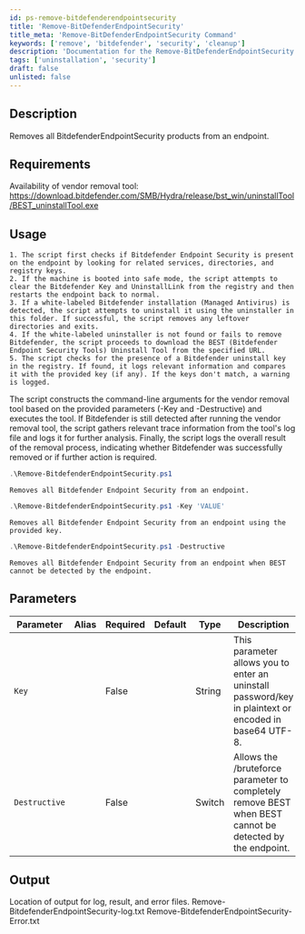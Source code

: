 ```yaml
---
id: ps-remove-bitdefenderendpointsecurity
title: 'Remove-BitDefenderEndpointSecurity'
title_meta: 'Remove-BitDefenderEndpointSecurity Command'
keywords: ['remove', 'bitdefender', 'security', 'cleanup']
description: 'Documentation for the Remove-BitDefenderEndpointSecurity command to remove all Bitdefender Endpoint Security products from an endpoint.'
tags: ['uninstallation', 'security']
draft: false
unlisted: false
---
```

## Description
Removes all BitdefenderEndpointSecurity products from an endpoint.

## Requirements
Availability of vendor removal tool: https://download.bitdefender.com/SMB/Hydra/release/bst_win/uninstallTool/BEST_uninstallTool.exe

## Usage
    1. The script first checks if Bitdefender Endpoint Security is present on the endpoint by looking for related services, directories, and registry keys.
    2. If the machine is booted into safe mode, the script attempts to clear the Bitdefender Key and UninstallLink from the registry and then restarts the endpoint back to normal.
    3. If a white-labeled Bitdefender installation (Managed Antivirus) is detected, the script attempts to uninstall it using the uninstaller in this folder. If successful, the script removes any leftover directories and exits.
    4. If the white-labeled uninstaller is not found or fails to remove Bitdefender, the script proceeds to download the BEST (Bitdefender Endpoint Security Tools) Uninstall Tool from the specified URL.
    5. The script checks for the presence of a Bitdefender uninstall key in the registry. If found, it logs relevant information and compares it with the provided key (if any). If the keys don't match, a warning is logged.
The script constructs the command-line arguments for the vendor removal tool based on the provided parameters (-Key and -Destructive) and executes the tool.
If Bitdefender is still detected after running the vendor removal tool, the script gathers relevant trace information from the tool's log file and logs it for further analysis.
Finally, the script logs the overall result of the removal process, indicating whether Bitdefender was successfully removed or if further action is required.


```powershell
.\Remove-BitdefenderEndpointSecurity.ps1
```
    Removes all Bitdefender Endpoint Security from an endpoint.
```powershell
.\Remove-BitdefenderEndpointSecurity.ps1 -Key 'VALUE'
```
    Removes all Bitdefender Endpoint Security from an endpoint using the provided key.
```powershell
.\Remove-BitdefenderEndpointSecurity.ps1 -Destructive
```
    Removes all Bitdefender Endpoint Security from an endpoint when BEST cannot be detected by the endpoint.

## Parameters

| Parameter         | Alias | Required  | Default   | Type      | Description                               |
| ----------------- | ----- | --------- | --------- | --------- | ----------------------------------------- |
| `Key`             |       | False     |           | String    | This parameter allows you to enter an uninstall password/key in plaintext or encoded in base64 UTF-8.  |
| `Destructive`     |       | False     |           | Switch    | Allows the /bruteforce parameter to completely remove BEST when BEST cannot be detected by the endpoint. |

## Output
Location of output for log, result, and error files.
    Remove-BitdefenderEndpointSecurity-log.txt
    Remove-BitdefenderEndpointSecurity-Error.txt









